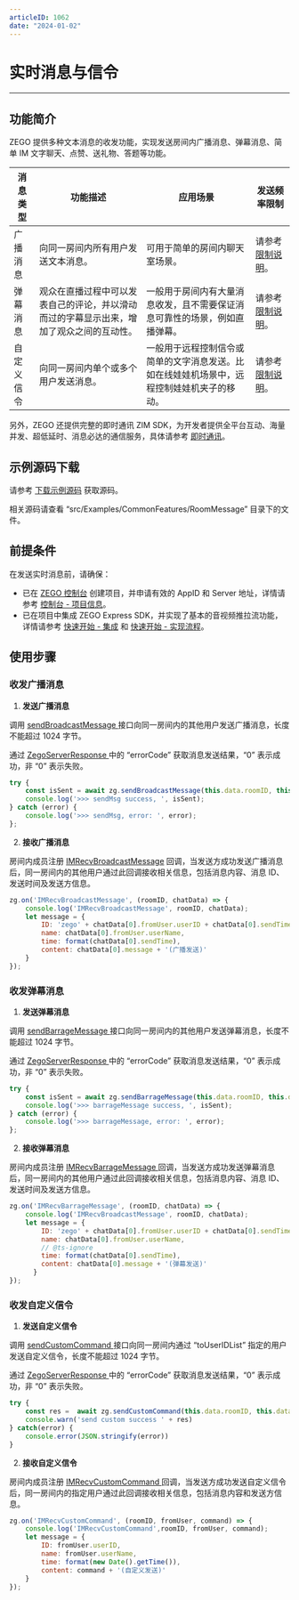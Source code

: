 ```yaml
---
articleID: 1062
date: "2024-01-02"
---
```

# 实时消息与信令


- - -

## 功能简介


ZEGO 提供多种文本消息的收发功能，实现发送房间内广播消息、弹幕消息、简单 IM 文字聊天、点赞、送礼物、答题等功能。


| 消息类型 | 功能描述 | 应用场景 | 发送频率限制 |
|-------|--------|--------|--------|
| 广播消息 | 向同一房间内所有用户发送文本消息。 | 可用于简单的房间内聊天室场景。 | 请参考 [限制说明](!ExpressVideoSDK-OverView/Restrictions)。 |
| 弹幕消息 | 观众在直播过程中可以发表自己的评论，并以滑动而过的字幕显示出来，增加了观众之间的互动性。 | 一般用于房间内有大量消息收发，且不需要保证消息可靠性的场景，例如直播弹幕。 | 请参考 [限制说明](!ExpressVideoSDK-OverView/Restrictions)。|
| 自定义信令 | 向同一房间内单个或多个用户发送消息。 | 一般用于远程控制信令或简单的文字消息发送。比如在线娃娃机场景中，远程控制娃娃机夹子的移动。 | 请参考 [限制说明](!ExpressVideoSDK-OverView/Restrictions)。

另外，ZEGO 还提供完整的即时通讯 ZIM SDK，为开发者提供全平台互动、海量并发、超低延时、消息必达的通信服务，具体请参考 [即时通讯](!IM-Introduction/Overview)。

## 示例源码下载

请参考 [下载示例源码](!DownloadDemo/DownloadDemo) 获取源码。

相关源码请查看 “src/Examples/CommonFeatures/RoomMessage” 目录下的文件。

## 前提条件

在发送实时消息前，请确保：

- 已在 [ZEGO 控制台](https://console.zego.im) 创建项目，并申请有效的 AppID 和 Server 地址，详情请参考 [控制台 - 项目信息](/console/project-info)。
- 已在项目中集成 ZEGO Express SDK，并实现了基本的音视频推拉流功能，详情请参考 [快速开始 - 集成](!ExpressVideoSDK-Integration/SDK_Integration) 和 [快速开始 - 实现流程](!ExpressVideoSDK-Integration/Solution_Implementation)。


## 使用步骤

### 收发广播消息

1. **发送广播消息**

  调用 [sendBroadcastMessage ](https://doc-zh.zego.im/article/api?doc=Express_Video_SDK_API~javascript_web~class~ZegoExpressEngine#send-broadcast-message) 接口向同一房间内的其他用户发送广播消息，长度不能超过 1024 字节。

  通过 [ZegoServerResponse ](https://doc-zh.zego.im/article/api?doc=Express_Video_SDK_API~javascript_web~interface~ZegoServerResponse) 中的 “errorCode” 获取消息发送结果，“0” 表示成功，非 “0” 表示失败。

  ```javascript
  try {
      const isSent = await zg.sendBroadcastMessage(this.data.roomID, this.data.inputMessage)
      console.log('>>> sendMsg success, ', isSent);
  } catch (error) {
      console.log('>>> sendMsg, error: ', error);
  };
  ```
2. **接收广播消息**

  房间内成员注册 [IMRecvBroadcastMessage](https://doc-zh.zego.im/article/api?doc=Express_Video_SDK_API~javascript_web~interface~ZegoRTMEvent#im-recv-broadcast-message) 回调，当发送方成功发送广播消息后，同一房间内的其他用户通过此回调接收相关信息，包括消息内容、消息 ID、发送时间及发送方信息。

  ```javascript
  zg.on('IMRecvBroadcastMessage', (roomID, chatData) => {
      console.log('IMRecvBroadcastMessage', roomID, chatData);
      let message = {
          ID: 'zego' + chatData[0].fromUser.userID + chatData[0].sendTime,
          name: chatData[0].fromUser.userName,
          time: format(chatData[0].sendTime),
          content: chatData[0].message + '(广播发送)'
      }
  });
  ```

### 收发弹幕消息

1. **发送弹幕消息**

  调用 [sendBarrageMessage ](https://doc-zh.zego.im/article/api?doc=Express_Video_SDK_API~javascript_web~class~ZegoExpressEngine#send-barrage-message) 接口向同一房间内的其他用户发送弹幕消息，长度不能超过 1024 字节。

  通过 [ZegoServerResponse ](https://doc-zh.zego.im/article/api?doc=Express_Video_SDK_API~javascript_web~interface~ZegoServerResponse) 中的 “errorCode” 获取消息发送结果，“0” 表示成功，非 “0” 表示失败。

  ```javascript
  try {
      const isSent = await zg.sendBarrageMessage(this.data.roomID, this.data.inputMessage)
      console.log('>>> barrageMessage success, ', isSent);
  } catch (error) {
      console.log('>>> barrageMessage, error: ', error);
  };
  ```
2. **接收弹幕消息**

  房间内成员注册 [IMRecvBarrageMessage ](https://doc-zh.zego.im/article/api?doc=Express_Video_SDK_API~javascript_web~interface~ZegoRTMEvent#im-recv-barrage-message) 回调，当发送方成功发送弹幕消息后，同一房间内的其他用户通过此回调接收相关信息，包括消息内容、消息 ID、发送时间及发送方信息。

  ```javascript
  zg.on('IMRecvBarrageMessage', (roomID, chatData) => {
      console.log('IMRecvBroadcastMessage', roomID, chatData);
      let message = {
          ID: 'zego' + chatData[0].fromUser.userID + chatData[0].sendTime,
          name: chatData[0].fromUser.userName,
          // @ts-ignore
          time: format(chatData[0].sendTime),
          content: chatData[0].message + '(弹幕发送)'
        }
  });
  ```

### 收发自定义信令

1. **发送自定义信令**

  调用 [sendCustomCommand ](https://doc-zh.zego.im/article/api?doc=Express_Video_SDK_API~javascript_web~class~ZegoExpressEngine#send-custom-command) 接口向同一房间内通过 “toUserIDList” 指定的用户发送自定义信令，长度不能超过 1024 字节。

  通过 [ZegoServerResponse ](https://doc-zh.zego.im/article/api?doc=Express_Video_SDK_API~javascript_web~interface~ZegoServerResponse) 中的 “errorCode” 获取消息发送结果，“0” 表示成功，非 “0” 表示失败。

  ```javascript
  try {
      const res =  await zg.sendCustomCommand(this.data.roomID, this.data.inputMessage, toUserIDList);
      console.warn('send custom success ' + res)
  } catch(error) {
      console.error(JSON.stringify(error))
  }
  ```
2. **接收自定义信令**

  房间内成员注册 [IMRecvCustomCommand ](https://doc-zh.zego.im/article/api?doc=Express_Video_SDK_API~javascript_web~interface~ZegoRTMEvent#im-recv-custom-command) 回调，当发送方成功发送自定义信令后，同一房间内的指定用户通过此回调接收相关信息，包括消息内容和发送方信息。

  ```javascript
  zg.on('IMRecvCustomCommand', (roomID, fromUser, command) => {
      console.log('IMRecvCustomCommand',roomID, fromUser, command);
      let message = {
          ID: fromUser.userID,
          name: fromUser.userName,
          time: format(new Date().getTime()),
          content: command + '(自定义发送)'
      }
  });
  ```
